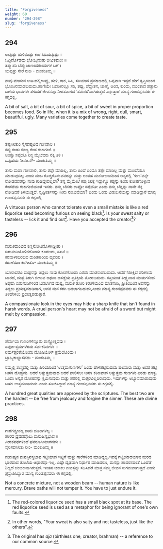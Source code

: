 ```yaml
---
title: "Forgiveness"
weight: 60
number: "294-298"
slug: 'forgiveness'
---
```


## 294
ಉಪ್ಪಿಷ್ಟು  ಹುಳಿಯಿಷ್ಟು  ಕಾರ ಸಿಹಿಯಷ್ಟಿಷ್ಟು  ।  
ಒಪ್ಪಿರ್ದೊಡದು ಭೋಜ್ಯವಂತು ಜೀವಿತಮುಂ ॥  
ತಪ್ಪು ಸರಿ ಬೆಪ್ಪು ಜಾಣಂದಕುಂದುಗಳ ಬಗೆ ।  
ಯಿಪ್ಪತ್ತು ಸೇರೆ ರುಚಿ -  ಮಂಕುತಿಮ್ಮ  ॥ 

ನಾವು ಮಾಡುವ ಊಟದಲ್ಲಿಉಪ್ಪು, ಹುಳಿ, ಕಾರ, ಸಿಹಿ, ಸರಿಯಾದ ಪ್ರಮಾಣದಲ್ಲಿ ಒಪ್ಪವಾಗಿ ಇದ್ದರೆ ಹೇಗೆ ತೃಪ್ತಿಯಿಂದ ಭೋಜನಮಾಡಬಹುದು.ಹಾಗೆಯೇ ಬದುಕಿನಲ್ಲೂ ಸರಿ, ತಪ್ಪು, ಪೆದ್ದುತನ, ಜಾಣ್ಮೆ, ಅಂದ, ಕುಂದು, ಮುಂತಾದ ಹತ್ತಾರು ಬಗೆಯ ಭಾವಗಳು ಸೇರಿದರೆ ಜೀವನವೂ ನೀರಸವಾಗದೆ ‘ಸಮರಸ’ವಾಗಿರುತ್ತದೆ ಎನ್ನುತ್ತಾರೆ ಮಾನ್ಯ ಗುಂಡಪ್ಪನವರು ಈ ಕಗ್ಗದಲ್ಲಿ.

A bit of salt, a bit of sour, a bit of spice, a bit of sweet in proper proportion becomes food. So in life, when it is a mix of wrong, right, dull, smart, beautiful, ugly. Many varieties come together to create taste.

## 295
ತಪ್ಪನಿನಿತುಂ ಸೈಸದಪ್ಪಟದ ಗುಣಶಾಲಿ ।  
ಕಪ್ಪು ಕಂಡು ಕನಲ್ವ ಕೆಂಡ ಗುಲಗಂಜಿ ॥  
ಉಪ್ಪೊ  ಸಪ್ಪೆಯೊ ನಿನ್ನ ಮೈಬೆವರು ನೆಕ್ಕಿ ತಿಳಿ ।  
ಒಪ್ಪಿಹೆಯ ನೀನಜನ?-  ಮಂಕುತಿಮ್ಮ  ॥ 

ತಾನು ಮಹಾ ಗುಣಶಾಲಿ, ತಾನು ತಪ್ಪೇ ಮಾಡಿಲ್ಲ, ತಾನು ಹಿಂದೆ ಎಂದೂ ತಪ್ಪೇ ಮಾಡಿಲ್ಲ ಮತ್ತು ಮುಂದೆಯೂ ಮಾಡುವುದಿಲ್ಲ ಎಂದು ಡಂಬ ಕೊಚ್ಚಿಕೊಳ್ಳುವವರನ್ನು ಮತ್ತು ಅಂತಹ ಮನೋಭಾವದಿಂದ ಅನ್ಯರಲ್ಲಿ ‘ಗುಣ’ವನ್ನೇ ನೋಡದವರನ್ನು ನಾವು ಕಂಡಿದ್ದೇವಲ್ಲವೇ? ತನ್ನ ಮೈಮೇಲೆ ಕಪ್ಪು ಚುಕ್ಕೆ ಇದ್ದಾಗ್ಯೂ ಕಪ್ಪನ್ನು ಕಂಡು ಕೋಪಗೊಳ್ಳುವ ಕೆಂಪನೆಯ ಗುಲಗಂಜಿಯಂತೆ ಇವರು. ನಮ್ಮ ಬೆವರು ಉಪ್ಪೋ ಸಪ್ಪೆಯೋ ಎಂದು ನಮ್ಮ ಬೆನ್ನನ್ನು ನಾವೇ ನೆಕ್ಕಿ ನೋಡಿದರೆ ತಿಳಿಯುತ್ತದೆ. ಸೃಷ್ಟಿಕರ್ತನನ್ನು ನೀನು ನಂಬುವೆಯಾ? ಎಂದು ಒಂದು ವಿಡಂಬನೆಯನ್ನು ಮಾಡಿದ್ದಾರೆ ಮಾನ್ಯ ಗುಂಡಪ್ಪನವರು ಈ ಕಗ್ಗದಲ್ಲಿ

A virtuous person who cannot tolerate even a small mistake is like a red liquorice seed becoming furious on seeing black[^104]. Is your sweat salty or tasteless -- lick it and find out[^105]. Have you accepted the creator[^106]?

## 296
ಮರುಕದುಂಬಿದ ಕಣ್ಣನೋಟದೊಳಗಿದ್ದೀತು ।  
ಬಿರುನುಡಿಯೊಳಿರದೊಂದು ಕೂರಲಗು, ಸಖನೆ ॥  
ಕರವಾಳಕದಿರದಿಹ ದುರಿತಕಾರಿಯ ಹೃದಯ ।  
ಕರುಣೆಯಿಂ ಕರಗೀತೊ-  ಮಂಕುತಿಮ್ಮ  ॥ 

ಯಾರಾದರೂ ದುಷ್ಟನನ್ನು ತಿದ್ದಲು ನಾವು ಕೋಪಗೊಂಡು ಎರಡು ಮಾತನಾಡಬಹುದು. ಆದರೆ ನಿರೀಕ್ಷಿದ ಪರಿಣಾಮ ಬಾರದೆ, ದುಷ್ಟ ತಿರುಗಿ ಬೀಳುವ ಅಥವಾ ಅಸಡ್ಡೆಯ ಪ್ರತಿಕ್ರಿಯೆ ತೋರಬಹುದು. ಕತ್ತಿಯಂತೆ ತೀಕ್ಷ್ಣವಾದ ಮಾತುಗಳಿಂದ ಅಥವಾ ಬಿರುನುಡಿಗಳಿಂದ ಬದಲಾಗದ ದುಷ್ಟ, ಮರುಕ ತೋರಿ ಕರುಣೆಯಿಂದ ಮಾತನಾಡಿ, ಪ್ರೀತಿಯಿಂದ ಅವನನ್ನು ತಿದ್ದಲು ಪ್ರಯತ್ನಮಾಡಿದಾಗ, ಅವನ ಮನ ಕರಗಿ ಬದಲಾಗಬಹುದು,ಎಂದು ಮಾನ್ಯ ಗುಂಡಪ್ಪನವರು ಈ ಕಗ್ಗದಲ್ಲಿ ತಿಳಿಹೇಳಲು ಪ್ರಯತ್ನಪಡುತ್ತಾರೆ.

A compassionate look in the eyes may hide a sharp knife that isn't found in harsh words. A cruel person's heart may not be afraid of a sword but might melt by compassion.

## 297
ಪೆರ್ಮೆಯ ಗುಣಂಗಳಿನ್ನೂರು ಶಾಸ್ತ್ರೋಕ್ತದವು  ।  
ಸರ್ವೋತ್ತಮಗಳೆರಡು ಸರ್ವಕಠಿನಗಳು  ॥  
ನಿರ್ಮತ್ಸರತೆಯೊಂದು ದೋಷಿಯೊಳ್ ಕ್ಷಮೆಯೊಂದು  ।  
ಬ್ರಾಹ್ಮಿಕಾಭ್ಯಾಸವದು -  ಮಂಕುತಿಮ್ಮ  ॥ 

ನಮ್ಮಲ್ಲಿ ಶಾಸ್ತ್ರದಲ್ಲಿ ಮತ್ತು ಹಿರಿಯರಿಂದ ‘ಉತ್ತಮಗುಣಗಳು’ ಎಂದು ಹೇಳಪಟ್ಟಿರುವುದು ಹಲವಾರು ಮತ್ತು ಅದರ ಪಟ್ಟಿ ಬಹಳ ದೊಡ್ಡದು. ಆದರೆ ಅತ್ಯುತ್ತಮವಾದ ಆದರೆ ಪಾಲಿಸಲು ಬಹಳ ಕಠಿಣವಾದ ಅತ್ಯುತ್ತಮ ಗುಣಗಳು ಎರಡು ಮಾತ್ರ. ಒಂದು ಅನ್ಯರ ದೋಷವನ್ನು ಕ್ಷಮಿಸುವುದು ಮತ್ತು ಪರರಲ್ಲಿ ಮತ್ಸರವಿಲ್ಲದಿರುವುದು. ಇವುಗಳನ್ನು ಅಭ್ಯಾಸಮಾಡುವುದು ಬಹಳ ಉತ್ತಮವಾದುದು ಎಂದು ಸೂಚಿಸಿದ್ದಾರೆ ಮಾನ್ಯ ಗುಂಡಪ್ಪನವರು ಈ ಕಗ್ಗದಲ್ಲಿ.

A hundred great qualities are approved by the scriptures. The best two are the hardest -- be free from jealousy and forgive the sinner. These are divine practices. 

## 298
ಗಾರೆಗಚ್ಚೀನಲ್ಲ ದಾರು ದೂಲಗಳಲ್ಲ ।  
ಪಾರದ ದ್ರವದವೊಲು ಮನುಜಸ್ವಭಾವ ॥  
ವೀರಶಪಥಗಳಿಂದೆ ಘನರೂಪಿಯಾಗದದು ।  
ಸೈರಿಸದನಿನಿತು ನೀಂ-  ಮಂಕುತಿಮ್ಮ  ॥ 

ಮನುಷ್ಯನ ಮನಸ್ಸಿನಸ್ವಭಾವ ಗಟ್ಟಿಯಾದ ಇಟ್ಟಿಗೆ ಮತ್ತು ಗಾರೆಗಳಿಂದ ಮಾಡಿದ್ದಲ್ಲ.ಇದಕ್ಕೆ ಗಟ್ಟಿಯಾದಯಾವ ಮರದ ಭಾರವಾದ ತೊಲೆಯ ಆಧಾರವೂ ಇಲ್ಲ. ಎಷ್ಟೇ ದೃಢವಾಗಿ ನಿರ್ಧಾರ ಮಾಡಿದರೂ, ಮನಸ್ಸು ಪಾದರಸದಂತೆ ಒಂದೆಡೆ ನಿಲ್ಲದೆ ಚಂಚಲವಾಗಿರುತ್ತದೆ. ಇಂತಹ ಚಂಚಲ ಮನಸ್ಸನ್ನು ಸಹಿಸಿದರೆ ಮಾತ್ರ ನಮ್ಮ ಜೀವನ ಸುಗಮವಾಗುತ್ತದೆ ಎಂದು ಪ್ರಸ್ತಾಪಿಸಿದ್ದಾರೆ ಮಾನ್ಯ ಗುಂಡಪ್ಪನವರು ಈ ಕಗ್ಗದಲ್ಲಿ.

Not a concrete mixture, not a wooden beam -- human nature is like mercury. Brave oaths will not temper it. You have to just endure it.

[^104]: The red-colored liquorice seed has a small black spot at its base. The red liquorice seed is used as a metaphor for being ignorant of one's own faults.
[^105]: In other words, "Your sweat is also salty and not tasteless, just like the others".
[^106]: The original has *aja* (birthless one, creator, brahman) -- a reference to our common source.